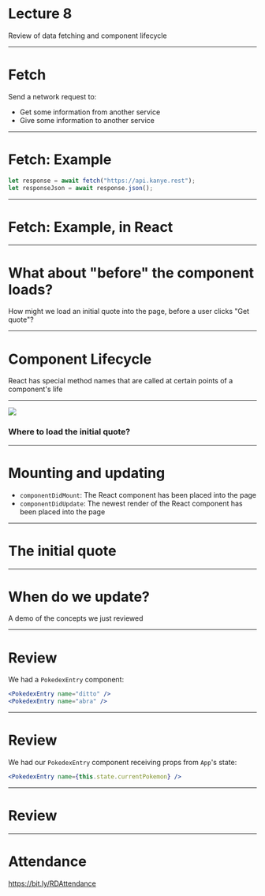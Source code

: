 
<Logo />

# Lecture 8

Review of data fetching and component lifecycle

---

# Fetch

Send a network request to:

- Get some information from another service
- Give some information to another service

---

# Fetch: Example

```javascript
let response = await fetch("https://api.kanye.rest");
let responseJson = await response.json();
```

---

# Fetch: Example, in React

<div className="codesurfer">
  <CodeSurfer
    theme={ultramin}
    code={require("!raw-loader!./assets/code/fetch_in_react.js")}
    lang="javascript"
    showNumbers={false}
    dark={false}
    steps={[
      { notes: "" },
      {
        notes:
          "We'll store a 'current' quote inside of state. It'll be empty at first!",
        lines: [4, 5, 6]
      },
      {
        notes:
          "That state variable will be rendered inside of our component, here",
        lines: [21]
      },
      {
        notes: "We have a button to fetch the quote",
        lines: [20]
      },
      {
        notes: "What does this.getQuote do?",
        lines: [20]
      },
      {
        notes:
          "Here's this.getQuote: it fetches from the Kanye West API and sets it into our state",
        lines: [9, 10, 11, 12, 13, 14, 15]
      },
      {
        notes: "This appears in our render function, from state!",
        lines: [21]
      },
      {}
    ]}
  />
</div>

---

# What about "before" the component loads?

How might we load an initial quote into the page, before a user clicks "Get quote"?

---

# Component Lifecycle

React has special method names that are called at certain points of a component's life

---

![](https://cdn-images-1.medium.com/max/1600/1*cPwvUhZrnB1dtZnjBEfXfA.png)

### Where to load the initial quote?

---

# Mounting and updating

- `componentDidMount`: The React component has been placed into the page
- `componentDidUpdate`: The newest render of the React component has been placed into the page

---

# The initial quote

<div className="codesurfer">
  <CodeSurfer
    theme={ultramin}
    code={require("!raw-loader!./assets/code/fetch_in_react2.js")}
    lang="javascript"
    showNumbers={false}
    dark={false}
    steps={[
      {},
      { notes: "This addition will load an initial quote", lines: [9, 10, 11] }
    ]}
  />
</div>

---

# When do we update?

A demo of the concepts we just reviewed

---

# Review

We had a `PokedexEntry` component:

```jsx
<PokedexEntry name="ditto" />
<PokedexEntry name="abra" />
```

---

# Review

We had our `PokedexEntry` component receiving props from `App`'s state:

```jsx
<PokedexEntry name={this.state.currentPokemon} />
```

---

# Review

<div className="codesurfer">
  <CodeSurfer
    theme={ultramin}
    code={require("!raw-loader!./assets/code/fetch_in_react3.js")}
    lang="javascript"
    showNumbers={false}
    dark={false}
    steps={[
      {
        notes:
          "When the component first mounts, we fetch the Pokemon's info into state",
        lines: [25, 26, 27]
      },
      {
        notes:
          "Subsequently, when the component gets a different name prop, we fetch the Pokemon's info again",
        lines: [29, 30, 31, 32, 33]
      },
      {
        notes:
          "We only fetch again if the specific prop we use to identify Pokemon has changed",
        lines: [30, 31, 32]
      },
      {
        notes:
          "If this condition weren't here, this would cause infinite re-renders. componentDidUpdate happens after setState calls, too!",
        lines: [30, 31, 32]
      }
    ]}
  />
</div>

---

# Attendance

https://bit.ly/RDAttendance
